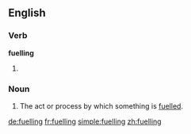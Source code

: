 ==English==

===Verb===
'''fuelling'''

# {{present participle of|[[fuel]]}}

===Noun===
{{en-noun}}

# The act or process by which something is [[fuel]]led.

[[de:fuelling]]
[[fr:fuelling]]
[[simple:fuelling]]
[[zh:fuelling]]
